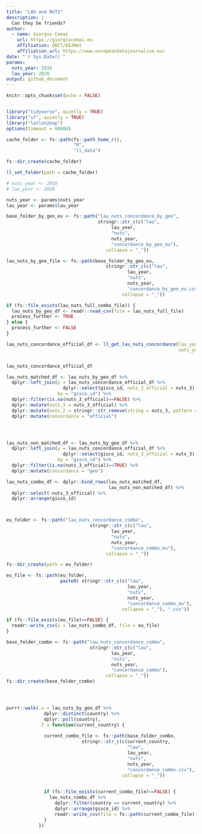 ```yaml
---
title: "LAU and NUTS"
description: |
  Can they be friends?
author:
  - name: Giorgio Comai 
    url: https://giorgiocomai.eu
    affiliation: OBCT/EDJNet
    affiliation_url: https://www.europeandatajournalism.eu/
date: "`r Sys.Date()`"
params:
  nuts_year: 2016
  lau_year: 2020
output: github_document
---
```


```r
knitr::opts_chunk$set(echo = FALSE)


library("tidyverse", quietly = TRUE)
library("sf", quietly = TRUE)
library("latlon2map")
options(timeout = 60000)

cache_folder <- fs::path(fs::path_home_r(),
                         "R",
                         "ll_data")

fs::dir_create(cache_folder)

ll_set_folder(path = cache_folder)

# nuts_year <- 2016
# lau_year <- 2020

nuts_year <- params$nuts_year
lau_year <- params$lau_year
```


```r
base_folder_by_geo_eu <- fs::path("lau_nuts_concordance_by_geo",
                                  stringr::str_c(c("lau",
                                       lau_year,
                                       "nuts",
                                       nuts_year,
                                       "concordance_by_geo_eu"),
                                     collapse = "_"))

lau_nuts_by_geo_file <- fs::path(base_folder_by_geo_eu, 
                                     stringr::str_c(c("lau",
                                             lau_year,
                                             "nuts",
                                             nuts_year,
                                             "concordance_by_geo_eu.csv"),
                                           collapse = "_"))

if (fs::file_exists(lau_nuts_full_combo_file)) {
  lau_nuts_by_geo_df <- readr::read_csv(file = lau_nuts_full_file)
  process_further <- TRUE
} else {
  process_further <- FALSE
}

```


```r

lau_nuts_concordance_official_df <- ll_get_lau_nuts_concordance(lau_year = lau_year,
                                                                nuts_year = nuts_year)


lau_nuts_concordance_official_df
```
```r

lau_nuts_matched_df <- lau_nuts_by_geo_df %>% 
  dplyr::left_join(y = lau_nuts_concordance_official_df %>% 
                     dplyr::select(gisco_id, nuts_3_official = nuts_3),
                   by = "gisco_id") %>% 
  dplyr::filter(is.na(nuts_3_official)==FALSE) %>% 
  dplyr::mutate(nuts_3 = nuts_3_official) %>% 
  dplyr::mutate(nuts_2 = stringr::str_remove(string = nuts_3, pattern = ".{1}$")) %>% 
  dplyr::mutate(concordance = "official")




lau_nuts_non_matched_df <- lau_nuts_by_geo_df %>% 
  dplyr::left_join(y = lau_nuts_concordance_official_df %>% 
                     dplyr::select(gisco_id, nuts_3_official = nuts_3),
                   by = "gisco_id") %>% 
  dplyr::filter(is.na(nuts_3_official)==TRUE) %>% 
  dplyr::mutate(concordance = "geo")

lau_nuts_combo_df <- dplyr::bind_rows(lau_nuts_matched_df, 
                                      lau_nuts_non_matched_df) %>% 
  dplyr::select(-nuts_3_official) %>% 
  dplyr::arrange(gisco_id)



eu_folder <- fs::path("lau_nuts_concordance_combo", 
                               stringr::str_c(c("lau",
                                       lau_year,
                                       "nuts",
                                       nuts_year,
                                       "concordance_combo_eu"),
                                     collapse = "_"))

fs::dir_create(path = eu_folder)

eu_file <- fs::path(eu_folder, 
                    paste0( stringr::str_c(c("lau",
                                             lau_year,
                                             "nuts",
                                             nuts_year,
                                             "concordance_combo_eu"),
                                           collapse = "_"), ".csv"))

if (fs::file_exists(eu_file)==FALSE) {
  readr::write_csv(x = lau_nuts_combo_df, file = eu_file)
}

```



```r

base_folder_combo <- fs::path("lau_nuts_concordance_combo", 
                               stringr::str_c(c("lau",
                                       lau_year,
                                       "nuts",
                                       nuts_year,
                                       "concordance_combo"),
                                     collapse = "_"))
fs::dir_create(base_folder_combo)




purrr::walk(.x = lau_nuts_by_geo_df %>%
              dplyr::distinct(country) %>%
              dplyr::pull(country),
            .f = function(current_country) {
              
              current_combo_file <- fs::path(base_folder_combo,
                            stringr::str_c(c(current_country,
                                             "lau",
                                             lau_year,
                                             "nuts",
                                             nuts_year,
                                             "concordance_combo.csv"),
                                           collapse = "_"))

              
              if (fs::file_exists(current_combo_file)==FALSE) {
                lau_nuts_combo_df %>% 
                  dplyr::filter(country == current_country) %>% 
                  dplyr::arrange(gisco_id) %>%
                  readr::write_csv(file = fs::path(current_combo_file))
              }
            })



```


